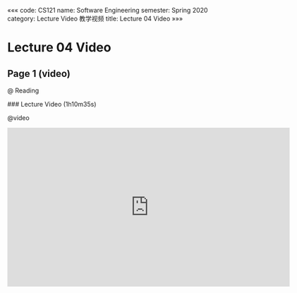 «««
code: CS121
name: Software Engineering
semester: Spring 2020
category: Lecture Video 教学视频
title: Lecture 04 Video
»»»

# Lecture 04 Video

## Page 1 (video)

@ Reading

<div class="markdown-body">
### Lecture Video (1h10m35s)
</div>

@video

<iframe src="https://watchsb.com/e/qwsplv2f3ns1.html" frameborder=0 marginwidth=0 marginheight=0 scrolling=no width=640 height=360 allowfullscreen></iframe>


